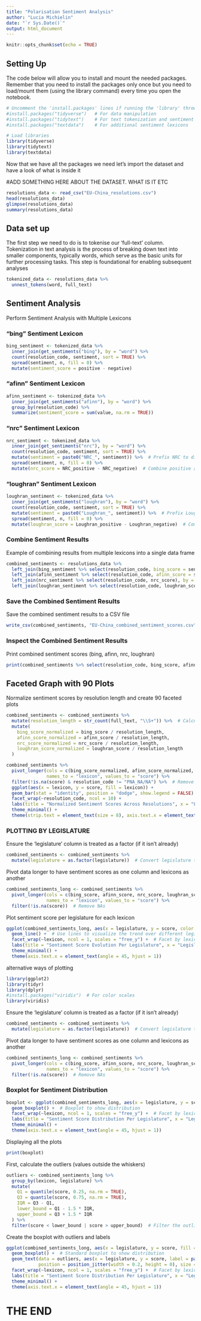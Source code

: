 ---
title: "Polarisation Sentiment Analysis"
author: "Lucia Michielin"
date: "`r Sys.Date()`"
output: html_document
---

```{r setup, include=FALSE}
knitr::opts_chunk$set(echo = TRUE)
```

## Setting Up

The code below will allow you to install and mount the needed packages. Remember that you need to install the packages only once but you need to load/mount them (using the library command) every time you open the notebook.

```{r }
# Uncomment the 'install.packages' lines if running the 'library' throws you an error
#install.packages("tidyverse")   # For data manipulation
#install.packages("tidytext")    # For text tokenization and sentiment analysis
#install.packages("textdata")    # For additional sentiment lexicons

# Load libraries
library(tidyverse)
library(tidytext)
library(textdata)
```

Now that we have all the packages we need let's import the dataset and have a look of what is inside it

#ADD SOMETHING HERE ABOUT THE DATASET. WHAT IS IT ETC

```{r}
resolutions_data <- read_csv("EU-China_resolutions.csv")
head(resolutions_data)
glimpse(resolutions_data)
summary(resolutions_data)
```


## Data set up
The first step we need to do is to tokenise our 'full-text' column. Tokenization in text analysis is the process of breaking down text into smaller components, typically words, which serve as the basic units for further processing tasks. This step is foundational for enabling subsequent analyses  

```{r tokenise}
tokenized_data <- resolutions_data %>%
  unnest_tokens(word, full_text)
```

## Sentiment Analysis

Perform Sentiment Analysis with Multiple Lexicons 

### "bing" Sentiment Lexicon

```{r}
bing_sentiment <- tokenized_data %>%
  inner_join(get_sentiments("bing"), by = "word") %>%
  count(resolution_code, sentiment, sort = TRUE) %>%
  spread(sentiment, n, fill = 0) %>%
  mutate(sentiment_score = positive - negative)
```

### "afinn" Sentiment Lexicon

```{r}
afinn_sentiment <- tokenized_data %>%
  inner_join(get_sentiments("afinn"), by = "word") %>%
  group_by(resolution_code) %>%
  summarize(sentiment_score = sum(value, na.rm = TRUE))
```

### "nrc" Sentiment Lexicon
```{r}
nrc_sentiment <- tokenized_data %>%
  inner_join(get_sentiments("nrc"), by = "word") %>%
  count(resolution_code, sentiment, sort = TRUE) %>%
  mutate(sentiment = paste0("NRC_", sentiment)) %>%  # Prefix NRC to distinguish categories
  spread(sentiment, n, fill = 0) %>%
  mutate(nrc_score = NRC_positive - NRC_negative)  # Combine positive and negative for a single score
```

### "loughran" Sentiment Lexicon
```{r}
loughran_sentiment <- tokenized_data %>%
  inner_join(get_sentiments("loughran"), by = "word") %>%
  count(resolution_code, sentiment, sort = TRUE) %>%
  mutate(sentiment = paste0("Loughran_", sentiment)) %>%  # Prefix Loughran to distinguish categories
  spread(sentiment, n, fill = 0) %>%
  mutate(loughran_score = Loughran_positive - Loughran_negative)  # Combine positive and negative for a single score
```

### Combine Sentiment Results
Example of combining results from multiple lexicons into a single data frame
```{r}
combined_sentiments <- resolutions_data %>%
  left_join(bing_sentiment %>% select(resolution_code, bing_score = sentiment_score), by = "resolution_code") %>%
  left_join(afinn_sentiment %>% select(resolution_code, afinn_score = sentiment_score), by = "resolution_code") %>%
  left_join(nrc_sentiment %>% select(resolution_code, nrc_score), by = "resolution_code") %>%
  left_join(loughran_sentiment %>% select(resolution_code, loughran_score), by = "resolution_code")
```



### Save the Combined Sentiment Results
Save the combined sentiment results to a CSV file
```{r}
write_csv(combined_sentiments, "EU-China_combined_sentiment_scores.csv")
```


### Inspect the Combined Sentiment Results 
Print combined sentiment scores (bing, afinn, nrc, loughran)
```{r}
print(combined_sentiments %>% select(resolution_code, bing_score, afinn_score, nrc_score, loughran_score))
```



## Faceted Graph with 90 Plots
Normalize sentiment scores by resolution length and create 90 faceted plots
```{r, fig.width=12, fig.height=10}
combined_sentiments <- combined_sentiments %>%
  mutate(resolution_length = str_count(full_text, "\\S+")) %>%  # Calculate resolution length (number of words)
  mutate(
    bing_score_normalized = bing_score / resolution_length,
    afinn_score_normalized = afinn_score / resolution_length,
    nrc_score_normalized = nrc_score / resolution_length,
    loughran_score_normalized = loughran_score / resolution_length
  )

combined_sentiments %>%
  pivot_longer(cols = c(bing_score_normalized, afinn_score_normalized, nrc_score_normalized, loughran_score_normalized), 
               names_to = "lexicon", values_to = "score") %>%
  filter(!is.na(score) & resolution_code != "PNA_NA/NA") %>%  # Remove NA values and plot for resolution_code PNA_NA/NA
  ggplot(aes(x = lexicon, y = score, fill = lexicon)) +
  geom_bar(stat = "identity", position = "dodge", show.legend = FALSE) +
  facet_wrap(~resolution_code, ncol = 10) +
  labs(title = "Normalized Sentiment Scores Across Resolutions", x = "Lexicon", y = "Normalized Score") +
  theme_minimal() +
  theme(strip.text = element_text(size = 8), axis.text.x = element_text(angle = 45, hjust = 1))
```


### PLOTTING BY LEGISLATURE

Ensure the 'legislature' column is treated as a factor (if it isn't already)
```{r}
combined_sentiments <- combined_sentiments %>%
  mutate(legislature = as.factor(legislature))  # Convert legislature to factor for proper ordering
```

Pivot data longer to have sentiment scores as one column and lexicons as another
```{r}
combined_sentiments_long <- combined_sentiments %>%
  pivot_longer(cols = c(bing_score, afinn_score, nrc_score, loughran_score), 
               names_to = "lexicon", values_to = "score") %>%
  filter(!is.na(score))  # Remove NAs

```

Plot sentiment score per legislature for each lexicon
```{r, fig.width=12, fig.height=10}
ggplot(combined_sentiments_long, aes(x = legislature, y = score, color = lexicon)) +
  geom_line() +  # Use lines to visualize the trend over different legislatures
  facet_wrap(~lexicon, ncol = 1, scales = "free_y") +  # Facet by lexicon
  labs(title = "Sentiment Score Evolution Per Legislature", x = "Legislature", y = "Sentiment Score") +
  theme_minimal() +
  theme(axis.text.x = element_text(angle = 45, hjust = 1))

```

alternative ways of plotting

```{r}
library(ggplot2)
library(tidyr)
library(dplyr)
#install.packages("viridis")  # For color scales
library(viridis)
```
Ensure the 'legislature' column is treated as a factor (if it isn't already)
```{r}
combined_sentiments <- combined_sentiments %>%
  mutate(legislature = as.factor(legislature))  # Convert legislature to factor for proper ordering
```

Pivot data longer to have sentiment scores as one column and lexicons as another
```{r}
combined_sentiments_long <- combined_sentiments %>%
  pivot_longer(cols = c(bing_score, afinn_score, nrc_score, loughran_score), 
               names_to = "lexicon", values_to = "score") %>%
  filter(!is.na(score))  # Remove NAs
```


### Boxplot for Sentiment Distribution
```{r}
boxplot <- ggplot(combined_sentiments_long, aes(x = legislature, y = score, fill = lexicon)) +
  geom_boxplot() +  # Boxplot to show distribution
  facet_wrap(~lexicon, ncol = 1, scales = "free_y") +  # Facet by lexicon
  labs(title = "Sentiment Score Distribution Per Legislature", x = "Legislature", y = "Sentiment Score") +
  theme_minimal() +
  theme(axis.text.x = element_text(angle = 45, hjust = 1))
```
 
Displaying all the plots
```{r, fig.width=12, fig.height=10}
print(boxplot)
```

First, calculate the outliers (values outside the whiskers)
```{r}
outliers <- combined_sentiments_long %>%
  group_by(lexicon, legislature) %>%
  mutate(
    Q1 = quantile(score, 0.25, na.rm = TRUE),
    Q3 = quantile(score, 0.75, na.rm = TRUE),
    IQR = Q3 - Q1,
    lower_bound = Q1 - 1.5 * IQR,
    upper_bound = Q3 + 1.5 * IQR
  ) %>%
  filter(score < lower_bound | score > upper_bound)  # Filter the outliers
```

Create the boxplot with outliers and labels
```{r, fig.width=12, fig.height=10}
ggplot(combined_sentiments_long, aes(x = legislature, y = score, fill = lexicon)) +
  geom_boxplot() +  # Standard boxplot to show distribution
  geom_text(data = outliers, aes(x = legislature, y = score, label = paste("Title:", resolution_code)), 
            position = position_jitter(width = 0.2, height = 0), size = 3, hjust = -0.1) +  # Add labels for outliers
  facet_wrap(~lexicon, ncol = 1, scales = "free_y") +  # Facet by lexicon
  labs(title = "Sentiment Score Distribution Per Legislature", x = "Legislature", y = "Sentiment Score") +
  theme_minimal() +
  theme(axis.text.x = element_text(angle = 45, hjust = 1))

```
# THE END
